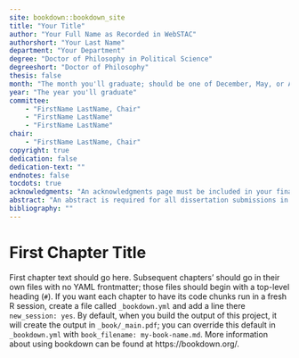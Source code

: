 ```yaml
---
site: bookdown::bookdown_site
title: "Your Title"
author: "Your Full Name as Recorded in WebSTAC"
authorshort: "Your Last Name"
department: "Your Department"
degree: "Doctor of Philosophy in Political Science"
degreeshort: "Doctor of Philosophy"
thesis: false
month: "The month you'll graduate; should be one of December, May, or August"
year: "The year you'll graduate"
committee:
    - "FirstName LastName, Chair"
    - "FirstName LastName"
    - "FirstName LastName"
chair:
    - "FirstName LastName, Chair"
copyright: true
dedication: false
dedication-text: ""
endnotes: false
tocdots: true
acknowledgments: "An acknowledgments page must be included in your final dissertation or thesis. If you wish to include a special dedication you can either use it to close the acknowledgments page or place it on the page that immediately follows. The acknowledgments page should be listed in the table of contents. Place it after the final list used in the document, and before any dedication, abstract, or epigraph that is included. It is appropriate to acknowledge sources of academic and financial support; some fellowships and grants require acknowledgment."
abstract: "An abstract is required for all dissertation submissions in ProQuest. An abstract is optional for master's thesis submissions."
bibliography: ""
---
```


# First Chapter Title

First chapter text should go here.
Subsequent chapters' should go in their own files with no YAML frontmatter;
those files should begin with a top-level heading (`#`).
If you want each chapter to have its code chunks run in a fresh R session,
create a file called `_bookdown.yml` and add a line there `new_session: yes`.
By default, when you build the output of this project,
it will create the output in `_book/_main.pdf`;
you can override this default in `_bookdown.yml`
with `book_filename: my-book-name.md`.
More information about using bookdown can be found at https://bookdown.org/.
